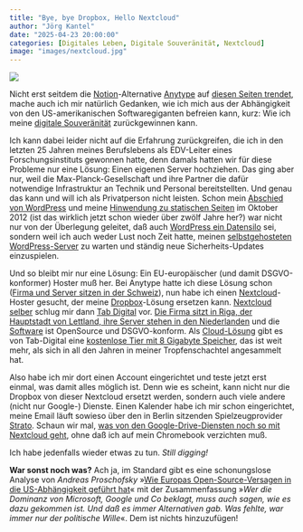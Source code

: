 ```yaml
---
title: "Bye, bye Dropbox, Hello Nextcloud"
author: "Jörg Kantel"
date: "2025-04-23 20:00:00"
categories: [Digitales Leben, Digitale Souveränität, Nextcloud]
image: "images/nextcloud.jpg"
---
```


[![](images/nextcloud-b.jpg)](https://www.flickr.com/photos/schockwellenreiter/54469150736/)

Nicht erst seitdem die [Notion](http://cognitiones.kantel-chaos-team.de/produktivitaet/notion.html)-Alternative [Anytype](https://anytype.io/) auf [diesen Seiten trendet](https://kantel.github.io/posts/2025041203_anytype_im_trend/), mache auch ich mir natürlich Gedanken, wie ich mich aus der Abhängigkeit von den US-amerikanischen Softwaregiganten befreien kann, kurz: Wie ich meine [digitale Souveränität](https://de.wikipedia.org/wiki/Digitale_Souver%C3%A4nit%C3%A4t) zurückgewinnen kann.

Ich kann dabei leider nicht auf die Erfahrung zurückgreifen, die ich in den letzten 25 Jahren meines Berufslebens als EDV-Leiter eines Forschungsinstituts gewonnen hatte, denn damals hatten wir für diese Probleme nur eine Lösung: Einen eigenen Server hochziehen. Das ging aber nur, weil die Max-Planck-Gesellschaft und ihre Partner die dafür notwendige Infrastruktur an Technik und Personal bereitstellten. Und genau das kann und will ich als Privatperson nicht leisten. Schon mein [Abschied von WordPress](http://blog.schockwellenreiter.de/2012/10/20121010.html) und meine [Hinwendung zu statischen Seiten](http://blog.schockwellenreiter.de/2012/10/20121011.html) im Oktober 2012 (ist das wirklich jetzt schon wieder über zwölf Jahre her?) war nicht nur von der Überlegung geleitet, daß auch [WordPress ein Datensilo](http://blog.schockwellenreiter.de/essays/datensilowordpress.html) sei, sondern weil ich auch weder Lust noch Zeit hatte, meinen [selbstgehosteten WordPress-Server](http://cognitiones.kantel-chaos-team.de/webworking/cms/wordpress.html) zu warten und ständig neue Sicherheits-Updates einzuspielen.

Und so bleibt mir nur eine Lösung: Ein EU-europäischer (und damit DSGVO-konformer) Hoster muß her. Bei Anytype hatte ich diese Lösung schon ([Firma und Server sitzen in der Schweiz](https://kantel.github.io/posts/2024081201_anytype/)), nun habe ich einen [Nextcloud](https://nextcloud.com/de/)-Hoster gesucht, der meine [Dropbox](http://cognitiones.kantel-chaos-team.de/webworking/webservices/dropbox.html)-Lösung ersetzen kann. [Nextcloud selber](https://nextcloud.com/de/) schlug mir dann [Tab Digital](https://tab.digital/) vor. [Die Firma sitzt in Riga, der Hauptstadt von Lettland, ihre Server stehen in den Niederlanden](https://cloud.tab.digital/companyprivacypolicy) und die [Software](https://de.wikipedia.org/wiki/Nextcloud) ist OpenSource und DSGVO-konform. Als [Cloud-Lösung](https://cloud.tab.digital/de) gibt es von Tab-Digital eine [kostenlose Tier mit 8 Gigabyte Speicher](https://de.wikipedia.org/wiki/Nextcloud), das ist weit mehr, als sich in all den Jahren in meiner Tropfenschachtel angesammelt hat.

Also habe ich mir dort einen Account eingerichtet und teste jetzt erst einmal, was damit alles möglich ist. Denn wie es scheint, kann nicht nur die Dropbox von dieser Nextcloud ersetzt werden, sondern auch viele andere (nicht nur Google-) Dienste. Einen Kalender habe ich mir schon eingerichtet, meine Email läuft sowieso über den in Berlin sitzenden Spielzeugprovider [Strato](https://de.wikipedia.org/wiki/Strato). Schaun wir mal, [was von den Google-Drive-Diensten noch so mit Nextcloud geht](https://www.heise.de/news/Nextcloud-migriert-Daten-von-Dropbox-Google-und-OneDrive-4990876.html), ohne daß ich auf mein Chromebook verzichten muß.

Ich habe jedenfalls wieder etwas zu tun. *Still digging!*

**War sonst noch was?** Ach ja, im Standard gibt es eine schonungslose Analyse von *Andreas Proschofsky* »[Wie Europas Open-Source-Versagen in die US-Abhängigkeit geführt hat](https://www.derstandard.de/story/3000000266405/wie-europas-open-source-versagen-in-die-us-abhaengigkeit-gefuehrt-hat)« mit der Zusammenfassung »*Wer die Dominanz von Microsoft, Google und Co beklagt, muss auch sagen, wie es dazu gekommen ist. Und daß es immer Alternativen gab. Was fehlte, war immer nur der politische Wille*«. Dem ist nichts hinzuzufügen!